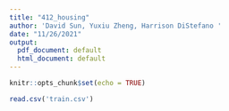 ```yaml
---
title: "412_housing"
author: 'David Sun, Yuxiu Zheng, Harrison DiStefano '
date: "11/26/2021"
output:
  pdf_document: default
  html_document: default
---
```


```r
knitr::opts_chunk$set(echo = TRUE)
```


```r
read.csv('train.csv')
```

